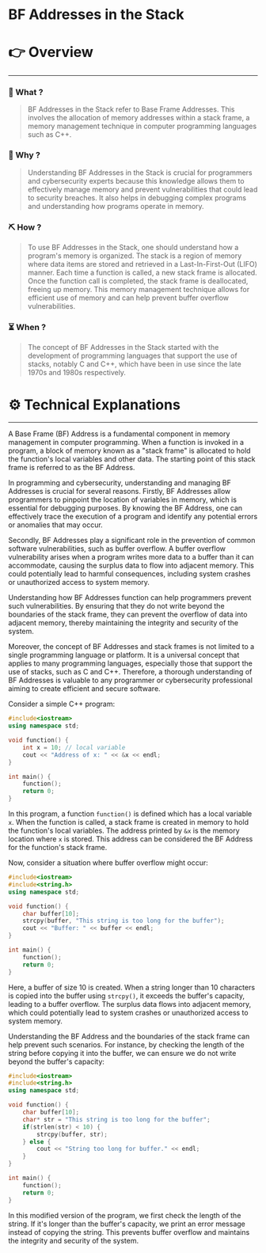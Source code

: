 # BF Addresses in the Stack


# 👉 Overview

---

### 👀 What ?

> BF Addresses in the Stack refer to Base Frame Addresses. This involves the allocation of memory addresses within a stack frame, a memory management technique in computer programming languages such as C++.
> 

### 🧐 Why ?

> Understanding BF Addresses in the Stack is crucial for programmers and cybersecurity experts because this knowledge allows them to effectively manage memory and prevent vulnerabilities that could lead to security breaches. It also helps in debugging complex programs and understanding how programs operate in memory.
> 

### ⛏️ How ?

> To use BF Addresses in the Stack, one should understand how a program's memory is organized. The stack is a region of memory where data items are stored and retrieved in a Last-In-First-Out (LIFO) manner. Each time a function is called, a new stack frame is allocated. Once the function call is completed, the stack frame is deallocated, freeing up memory. This memory management technique allows for efficient use of memory and can help prevent buffer overflow vulnerabilities.
> 

### ⏳ When ?

> The concept of BF Addresses in the Stack started with the development of programming languages that support the use of stacks, notably C and C++, which have been in use since the late 1970s and 1980s respectively.
> 

# ⚙️ Technical Explanations

---

A Base Frame (BF) Address is a fundamental component in memory management in computer programming. When a function is invoked in a program, a block of memory known as a "stack frame" is allocated to hold the function's local variables and other data. The starting point of this stack frame is referred to as the BF Address.

In programming and cybersecurity, understanding and managing BF Addresses is crucial for several reasons. Firstly, BF Addresses allow programmers to pinpoint the location of variables in memory, which is essential for debugging purposes. By knowing the BF Address, one can effectively trace the execution of a program and identify any potential errors or anomalies that may occur.

Secondly, BF Addresses play a significant role in the prevention of common software vulnerabilities, such as buffer overflow. A buffer overflow vulnerability arises when a program writes more data to a buffer than it can accommodate, causing the surplus data to flow into adjacent memory. This could potentially lead to harmful consequences, including system crashes or unauthorized access to system memory.

Understanding how BF Addresses function can help programmers prevent such vulnerabilities. By ensuring that they do not write beyond the boundaries of the stack frame, they can prevent the overflow of data into adjacent memory, thereby maintaining the integrity and security of the system.

Moreover, the concept of BF Addresses and stack frames is not limited to a single programming language or platform. It is a universal concept that applies to many programming languages, especially those that support the use of stacks, such as C and C++. Therefore, a thorough understanding of BF Addresses is valuable to any programmer or cybersecurity professional aiming to create efficient and secure software.

Consider a simple C++ program:

```cpp
#include<iostream>
using namespace std;

void function() {
    int x = 10; // local variable
    cout << "Address of x: " << &x << endl;
}

int main() {
    function();
    return 0;
}

```

In this program, a function `function()` is defined which has a local variable `x`. When the function is called, a stack frame is created in memory to hold the function's local variables. The address printed by `&x` is the memory location where `x` is stored. This address can be considered the BF Address for the function's stack frame.

Now, consider a situation where buffer overflow might occur:

```cpp
#include<iostream>
#include<string.h>
using namespace std;

void function() {
    char buffer[10];
    strcpy(buffer, "This string is too long for the buffer");
    cout << "Buffer: " << buffer << endl;
}

int main() {
    function();
    return 0;
}

```

Here, a buffer of size 10 is created. When a string longer than 10 characters is copied into the buffer using `strcpy()`, it exceeds the buffer's capacity, leading to a buffer overflow. The surplus data flows into adjacent memory, which could potentially lead to system crashes or unauthorized access to system memory.

Understanding the BF Address and the boundaries of the stack frame can help prevent such scenarios. For instance, by checking the length of the string before copying it into the buffer, we can ensure we do not write beyond the buffer's capacity:

```cpp
#include<iostream>
#include<string.h>
using namespace std;

void function() {
    char buffer[10];
    char* str = "This string is too long for the buffer";
    if(strlen(str) < 10) {
        strcpy(buffer, str);
    } else {
        cout << "String too long for buffer." << endl;
    }
}

int main() {
    function();
    return 0;
}

```

In this modified version of the program, we first check the length of the string. If it's longer than the buffer's capacity, we print an error message instead of copying the string. This prevents buffer overflow and maintains the integrity and security of the system.

